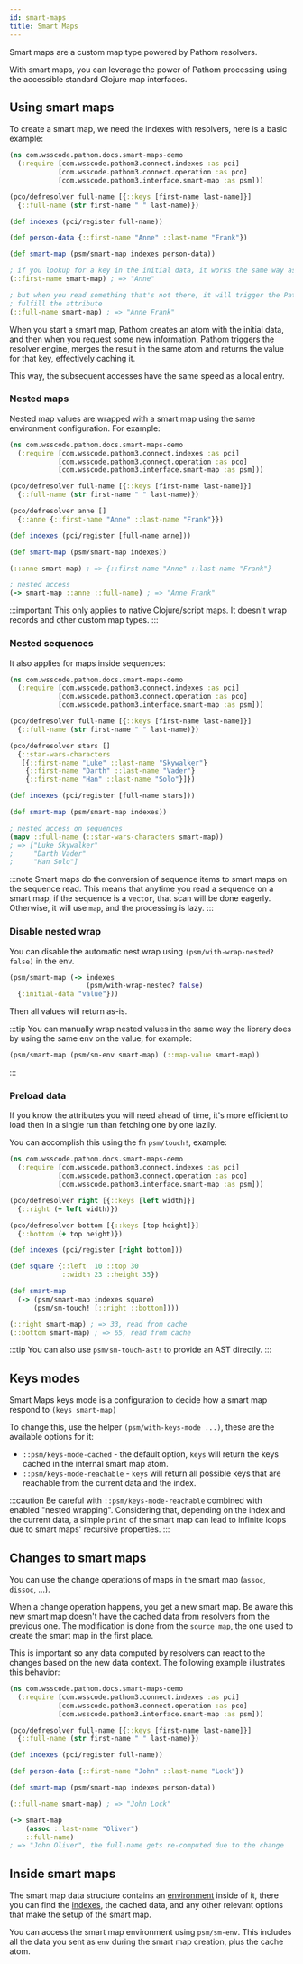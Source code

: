 ```yaml
---
id: smart-maps
title: Smart Maps
---
```


Smart maps are a custom map type powered by Pathom resolvers.

With smart maps, you can leverage the power of Pathom processing using the accessible
standard Clojure map interfaces.

## Using smart maps

To create a smart map, we need the indexes with resolvers, here is a basic example:

```clojure
(ns com.wsscode.pathom.docs.smart-maps-demo
  (:require [com.wsscode.pathom3.connect.indexes :as pci]
            [com.wsscode.pathom3.connect.operation :as pco]
            [com.wsscode.pathom3.interface.smart-map :as psm]))

(pco/defresolver full-name [{::keys [first-name last-name]}]
  {::full-name (str first-name " " last-name)})

(def indexes (pci/register full-name))

(def person-data {::first-name "Anne" ::last-name "Frank"})

(def smart-map (psm/smart-map indexes person-data))

; if you lookup for a key in the initial data, it works the same way as a regular map
(::first-name smart-map) ; => "Anne"

; but when you read something that's not there, it will trigger the Pathom engine to
; fulfill the attribute
(::full-name smart-map) ; => "Anne Frank"
```

When you start a smart map, Pathom creates an atom with the initial data, and then when
you request some new information, Pathom triggers the resolver engine, merges the result
in the same atom and returns the value for that key, effectively caching it.

This way, the subsequent accesses have the same speed as a local entry.

### Nested maps

Nested map values are wrapped with a smart map using the same environment configuration. For example:

```clojure
(ns com.wsscode.pathom.docs.smart-maps-demo
  (:require [com.wsscode.pathom3.connect.indexes :as pci]
            [com.wsscode.pathom3.connect.operation :as pco]
            [com.wsscode.pathom3.interface.smart-map :as psm]))

(pco/defresolver full-name [{::keys [first-name last-name]}]
  {::full-name (str first-name " " last-name)})

(pco/defresolver anne []
  {::anne {::first-name "Anne" ::last-name "Frank"}})

(def indexes (pci/register [full-name anne]))

(def smart-map (psm/smart-map indexes))

(::anne smart-map) ; => {::first-name "Anne" ::last-name "Frank"}

; nested access
(-> smart-map ::anne ::full-name) ; => "Anne Frank"
```

:::important
This only applies to native Clojure/script maps. It doesn't wrap records and other
custom map types.
:::

### Nested sequences

It also applies for maps inside sequences:

```clojure
(ns com.wsscode.pathom.docs.smart-maps-demo
  (:require [com.wsscode.pathom3.connect.indexes :as pci]
            [com.wsscode.pathom3.connect.operation :as pco]
            [com.wsscode.pathom3.interface.smart-map :as psm]))

(pco/defresolver full-name [{::keys [first-name last-name]}]
  {::full-name (str first-name " " last-name)})

(pco/defresolver stars []
  {::star-wars-characters
   [{::first-name "Luke" ::last-name "Skywalker"}
    {::first-name "Darth" ::last-name "Vader"}
    {::first-name "Han" ::last-name "Solo"}]})

(def indexes (pci/register [full-name stars]))

(def smart-map (psm/smart-map indexes))

; nested access on sequences
(mapv ::full-name (::star-wars-characters smart-map))
; => ["Luke Skywalker"
;     "Darth Vader"
;     "Han Solo"]
```

:::note
Smart maps do the conversion of sequence items to smart maps on the sequence read. This
means that anytime you read a sequence on a smart map, if the sequence is a `vector`, that
scan will be done eagerly. Otherwise, it will use `map`, and the processing is lazy.
:::

### Disable nested wrap

You can disable the automatic nest wrap using `(psm/with-wrap-nested? false)` in the env.

```clojure
(psm/smart-map (-> indexes
                   (psm/with-wrap-nested? false)
  {:initial-data "value"}))
```

Then all values will return as-is.

:::tip
You can manually wrap nested values in the same way the library does by using the same
env on the value, for example:

```clojure
(psm/smart-map (psm/sm-env smart-map) (::map-value smart-map))
```
:::

### Preload data

If you know the attributes you will need ahead of time, it's more efficient to load then
in a single run than fetching one by one lazily.

You can accomplish this using the fn `psm/touch!`, example:

```clojure
(ns com.wsscode.pathom.docs.smart-maps-demo
  (:require [com.wsscode.pathom3.connect.indexes :as pci]
            [com.wsscode.pathom3.connect.operation :as pco]
            [com.wsscode.pathom3.interface.smart-map :as psm]))

(pco/defresolver right [{::keys [left width]}]
  {::right (+ left width)})

(pco/defresolver bottom [{::keys [top height]}]
  {::bottom (+ top height)})

(def indexes (pci/register [right bottom]))

(def square {::left  10 ::top 30
             ::width 23 ::height 35})

(def smart-map
  (-> (psm/smart-map indexes square)
      (psm/sm-touch! [::right ::bottom])))

(::right smart-map) ; => 33, read from cache
(::bottom smart-map) ; => 65, read from cache
```

:::tip
You can also use `psm/sm-touch-ast!` to provide an AST directly.
:::

## Keys modes

Smart Maps keys mode is a configuration to decide how a smart map respond to `(keys smart-map)`

To change this, use the helper `(psm/with-keys-mode ...)`, these are the available options
for it:

- `::psm/keys-mode-cached` - the default option, `keys` will return the keys cached
in the internal smart map atom.
- `::psm/keys-mode-reachable` - `keys` will return all possible keys that are reachable
from the current data and the index.

:::caution
Be careful with `::psm/keys-mode-reachable` combined with enabled "nested wrapping".
Considering that, depending on the index and the current data, a simple `print` of the
smart map can lead to infinite loops due to smart maps' recursive properties.
:::

## Changes to smart maps

You can use the change operations of maps in the smart map (`assoc`, `dissoc`, ...).

When a change operation happens, you get a new smart map. Be aware this new smart map
doesn't have the cached data from resolvers from the previous one. The modification is
done from the `source map`, the one used to create the smart map in the first place.

This is important so any data computed by resolvers can react to the changes based on
the new data context. The following example illustrates this behavior:

```clojure
(ns com.wsscode.pathom.docs.smart-maps-demo
  (:require [com.wsscode.pathom3.connect.indexes :as pci]
            [com.wsscode.pathom3.connect.operation :as pco]
            [com.wsscode.pathom3.interface.smart-map :as psm]))

(pco/defresolver full-name [{::keys [first-name last-name]}]
  {::full-name (str first-name " " last-name)})

(def indexes (pci/register full-name))

(def person-data {::first-name "John" ::last-name "Lock"})

(def smart-map (psm/smart-map indexes person-data))

(::full-name smart-map) ; => "John Lock"

(-> smart-map
    (assoc ::last-name "Oliver")
    ::full-name)
; => "John Oliver", the full-name gets re-computed due to the change
```

## Inside smart maps

The smart map data structure contains an [environment](environment) inside of it, there
you can find the [indexes](indexes), the cached data, and any other relevant options that
make the setup of the smart map.

You can access the smart map environment using `psm/sm-env`. This includes all the data
you sent as `env` during the smart map creation, plus the cache atom.
